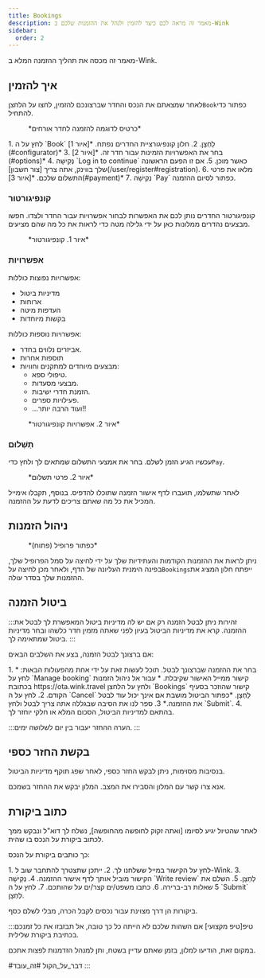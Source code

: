 ```yaml
---
title: Bookings
description: מאמר זה מראה לכם כיצד להזמין ולנהל את ההזמנות שלכם ב-Wink
sidebar:
  order: 2
---
```


מאמר זה מכסה את תהליך ההזמנה המלא ב-Wink.

## איך להזמין

לאחר שמצאתם את הנכס והחדר שברצונכם להזמין, לחצו על הלחצן`Book`כפתור כדי להתחיל.

<figure>
  <CloudinaryImage width="350" height="819" resize="scale" quality="best" alt="כרטיס חדר אורחים להזמנה" src="academy/guest-room-card" errorImage="noimage_opaque_nyrtl0.png" />

  <figcaption>*כרטיס לדוגמה להזמנה לחדר אורחים*</figcaption>
</figure>


<Steps>
  1. לחץ על ה `Book` לַחְצָן.
  2. חלון קונפיגורציית החדרים נפתח. *[איור 1](#configurator)*
  3. בחר את האפשרויות הזמינות עבור חדר זה. *[איור 2](#options)*
  4. נְקִישָׁה `Log in to continue` כאשר מוכן.
  5. אם זו הפעם הראשונה שלך בווינק, אתה צריך [צור חשבון](/user/register#registration).
  6. מלאו את פרטי התשלום שלכם. *[איור 3](#payment)*
  7. נְקִישָׁה `Pay` כפתור לסיום ההזמנה.
</Steps>


### קונפיגורטור

קונפיגורטור החדרים נותן לכם את האפשרות לבחור אפשרויות עבור החדר ולצדו. חפשו מבצעים נהדרים ממלונות כאן על ידי גלילה מטה כדי לראות את כל מה שהם מציעים.

<figure>
  <CloudinaryImage width="700" height="1176" resize="scale" quality="best" alt="קונספטור חדרים" src="academy/room-configurator-1" errorImage="noimage_opaque_nyrtl0.png" />

  <figcaption>*איור 1. קונפיגורטור*</figcaption>
</figure>


### אפשרויות

אפשרויות נפוצות כוללות:

* מדיניות ביטול
* ארוחות
* העדפות מיטה
* בקשות מיוחדות

אפשרויות נוספות כוללות:

* אביזרים נלווים בחדר.
* תוספות אחרות
* מבצעים מיוחדים למתקנים וחוויות:
  * טיפולי ספא.
  * מבצעי מסעדות.
  * הזמנת חדרי ישיבות.
  * פעילויות ספרים.
  * ...ועוד הרבה יותר!!

<figure>
  <CloudinaryImage width="700" height="1176" resize="scale" quality="best" alt="קונספטור חדרים" src="academy/room-configurator-2" errorImage="noimage_opaque_nyrtl0.png" />

  <figcaption>*איור 2. אפשרויות קונפיגורטור*</figcaption>
</figure>


### תַשְׁלוּם

עכשיו הגיע הזמן לשלם. בחר את אמצעי התשלום שמתאים לך ולחץ כדי`Pay`.

<figure>
  <CloudinaryImage width="700" height="1141" resize="scale" quality="best" alt="פרטי תשלום" src="academy/payment-modal" errorImage="noimage_opaque_nyrtl0.png" />

  <figcaption>*איור 2. פרטי תשלום*</figcaption>
</figure>


לאחר שתשלמו, תועברו לדף אישור הזמנה שתוכלו להדפיס.
בנוסף, תקבלו אימייל המכיל את כל מה שאתם צריכים לדעת על ההזמנה.

## ניהול הזמנות

<figure>
  <CloudinaryImage width="350" height="404" resize="scale" quality="best" alt="כפתור חשבון לאחר אימות" src="academy/account-button-auth-open" errorImage="noimage_opaque_nyrtl0.png" />

  <figcaption>*כפתור פרופיל (פתוח)*</figcaption>
</figure>


ניתן לראות את ההזמנות הקודמות והעתידיות שלך על ידי לחיצה על סמל הפרופיל שלך, בפינה הימנית העליונה של הדף, ולאחר מכן לחיצה על`Bookings`ייפתח חלון המציג את ההזמנות שלך בסדר עולה.

## ביטול הזמנה

:::זהירות
ניתן לבטל הזמנה רק אם יש לה מדיניות ביטול המאפשרת לך לבטל את ההזמנה. קרא את מדיניות הביטול בעיון לפני שאתה מזמין חדר כלשהו ובחר מדיניות ביטול שמתאימה לך.
:::

אם ברצונך לבטל הזמנה, בצע את השלבים הבאים:

<Steps>
  1. בחר את ההזמנה שברצונך לבטל. תוכל לעשות זאת על ידי אחת מהפעולות הבאות:
     * לחץ על `Manage booking` קישור ממייל האישור שקיבלת.
     * עבור אל ניהול הזמנות בכתובת https://ota.wink.travel ולחץ על הלחצן `Bookings` קישור שהוזכר בסעיף הקודם.
  2. לחץ על ה `Cancel` לַחְצָן. *כפתור הביטול מושבת אם אינך יכול עוד לבטל את ההזמנה.*
  3. ספר לנו את הסיבה שבגללה אתה צריך לבטל ולחץ `Submit`.
  4. בהתאם למדיניות הביטול, הסכום המלא או חלקי יוחזר לך.
</Steps>


:::הערה
ההחזר יעבור בין יום לשלושה ימים.
:::

## בקשת החזר כספי

בנסיבות מסוימות, ניתן לבקש החזר כספי, לאחר שפג תוקף מדיניות הביטול.

אנא צרו קשר עם המלון והסבירו את המצב. המלון יבקש את ההחזר בשמכם.

## כתוב ביקורת

לאחר שהטיול יגיע לסיומו \[ואתה זקוק לחופשה מהחופשה], נשלח לך דוא"ל ונבקש ממך לכתוב ביקורת על הנכס בו שהית.

כך כותבים ביקורת על הנכס:

<Steps>
  1. לחץ על הקישור במייל ששלחנו לך.
  2. ייתכן שתצטרך להתחבר שוב ל-Wink.
  3. הקישור מוביל אותך לדף אישור ההזמנה.
  4. נְקִישָׁה `Write review` לַחְצָן.
  5. השלם את 5 שאלות רב-ברירה.
  6. כתבו משפט/ים קצר/ים על שהותכם.
  7. לחץ על ה `Submit` לַחְצָן.
</Steps>


ביקורות הן דרך מצוינת עבור נכסים לקבל הכרה, מבלי לשלם כסף.

:::טיפ\[טיפ מקצועי]
אם השהות שלכם לא הייתה כל כך טובה, אל תבזבזו את כל זמנכם בכתיבת ביקורת שלילית.

במקום זאת, הודיעו למלון, בזמן שאתם עדיין בשטח, ותן למנהל הזדמנות לפצות אתכם.

\#דבר\_על\_הקול #זה\_עובד
:::

